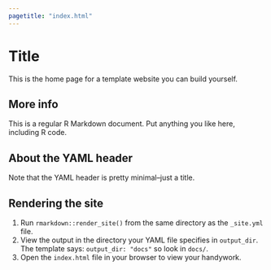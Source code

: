 ```yaml
---
pagetitle: "index.html"
---
```


# Title

This is the home page for a template website you can build yourself.

## More info

This is a regular R Markdown document. 
Put anything you like here, including R code.

## About the YAML header

Note that the YAML header is pretty minimal--just a title.

## Rendering the site

1. Run `rmarkdown::render_site()` from the same directory as the `_site.yml` file.
2. View the output in the directory your YAML file specifies in `output_dir`.
The template says: `output_dir: "docs"` so look in `docs/`.
3. Open the `index.html` file in your browser to view your handywork.
